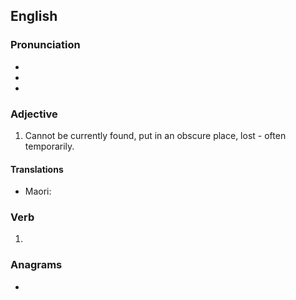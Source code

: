 ==English==

===Pronunciation===
* {{IPA|/mɪsˈleɪd/|lang=en}}
* {{audio|en-us-mislaid.ogg|Audio (US)|lang=en}}
* {{rhymes|eɪd|lang=en}}

===Adjective===
{{en-adj}}
# Cannot be currently found, put in an obscure place, lost - often temporarily.

====Translations====
{{trans-top|cannot be currently found}}
* Maori: {{t|mi|kōkēi }}
{{trans-mid}}
{{trans-bottom}}

===Verb===
{{head|en|verb form}}

# {{en-past of|mislay}}

===Anagrams===
* {{anagrams|en|a=adiilms|dismail|lamiids|misdial}}